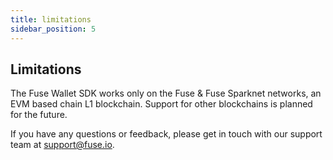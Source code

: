 ```yaml
---
title: limitations
sidebar_position: 5
---
```


## Limitations

The Fuse Wallet SDK works only on the Fuse & Fuse Sparknet networks, an EVM based chain L1 blockchain. Support for other blockchains is planned for the future.

If you have any questions or feedback, please get in touch with our support team at support@fuse.io.

